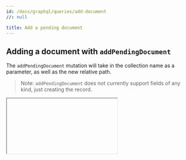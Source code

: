```yaml
---
id: /docs/graphql/queries/add-document
//: null

title: Add a pending document
---
```


## Adding a document with `addPendingDocument`

The `addPendingDocument` mutation will take in the collection name as a parameter, as well as the new relative path.

> Note: `addPendingDocument` does not currently support fields of any kind, just creating the record.

<Iframe
  iframeSrc="/api/graphiql/?query=mutation%20%7B%0A%20%20addPendingDocument(collection%3A%20%22post%22%2C%20relativePath%3A%20%22pedro.json%22)%20%7B%0A%20%20%20%20__typename%0A%20%20%7D%0A%7D&operationName=GetBlogPost"
  height={400}
/>

> Ready to try out some of these queries using your specific schema? Try [running the Tina CLI](/docs/graphql/cli/) and testing them out using the Altair client
